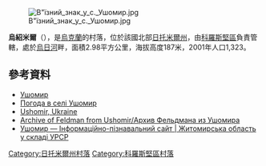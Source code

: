 [[Image:В"їзний_знак_у_с._Ушомир.jpg|right]]

{{coord|50|51|38|N|28|28|3|E|scale:30000|display=title}}

'''烏紹米爾'''（{{lang-uk|Ушомир}}），是[[烏克蘭|烏克蘭]]的村落，位於該國北部[[日托米爾州|日托米爾州]]，由[[科羅斯堅區|科羅斯堅區]]負責管轄，處於[[烏日河_(烏克蘭北部)|烏日河]]畔，面積2.98平方公里，海拔高度187米，2001年人口1,323。

==參考資料==
*[http://w1.c1.rada.gov.ua/pls/z7502/A005?rdat1=29.08.2012&rf7571=9509 Ушомир]
* [http://weather.in.ua/ua/zhitomirskaja/27016 Погода в селі Ушомир] {{Wayback|url=http://weather.in.ua/ua/zhitomirskaja/27016 |date=20160305082837 }}
* [http://data.jewishgen.org/wconnect/wc.dll?jg~jgsys~shtetm~-1057221 Ushomir, Ukraine] {{Wayback|url=http://data.jewishgen.org/wconnect/wc.dll?jg~jgsys~shtetm~-1057221 |date=20120119001944 }} {{ref-en}}
* [http://www.jewishperson.org/albom/ushomir/index.html Archive of Feldman from Ushomir/Архив Фельдмана из Ушомира] {{Wayback|url=http://www.jewishperson.org/albom/ushomir/index.html |date=20081017094026 }} {{ref-en}}
* [http://imsu-zhytomyr.com/mista-i-sela-zhytomyrskoi-oblasti/korostenskij-rajon/ushomir-.html Ушомир —  Інформаційно-пізнавальний сайт | Житомирська область у складі УРСР] {{Wayback|url=http://imsu-zhytomyr.com/mista-i-sela-zhytomyrskoi-oblasti/korostenskij-rajon/ushomir-.html |date=20200702073130 }}

{{DEFAULTSORT:Ушомир}}
[[Category:日托米爾州村落|Category:日托米爾州村落]]
[[Category:科羅斯堅區村落|Category:科羅斯堅區村落]]


{{Zhytomyr-geo-stub}}